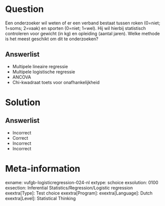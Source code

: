 Question
========
  
Een onderzoeker wil weten of er een verband bestaat tussen roken (0=niet; 1=soms; 2=vaak) en sporten (0=niet; 1=wel). Hij wil hierbij statistisch controleren voor gewicht (in kg) en opleiding (aantal jaren). Welke methode is het meest geschikt om dit te onderzoeken?
  
Answerlist
----------
* Multipele lineaire regressie
* Multipele logistische regressie 
* ANCOVA
* Chi-kwadraat toets voor onafhankelijkheid


Solution
========

Answerlist
----------
* Incorrect
* Correct
* Incorrect
* Incorrect

Meta-information
================
exname: vufgb-logisticregression-024-nl
extype: schoice
exsolution: 0100
exsection: Inferential Statistics/Regression/Logistic regression
exextra[Type]: Test choice
exextra[Program]: 
exextra[Language]: Dutch
exextra[Level]: Statistical Thinking